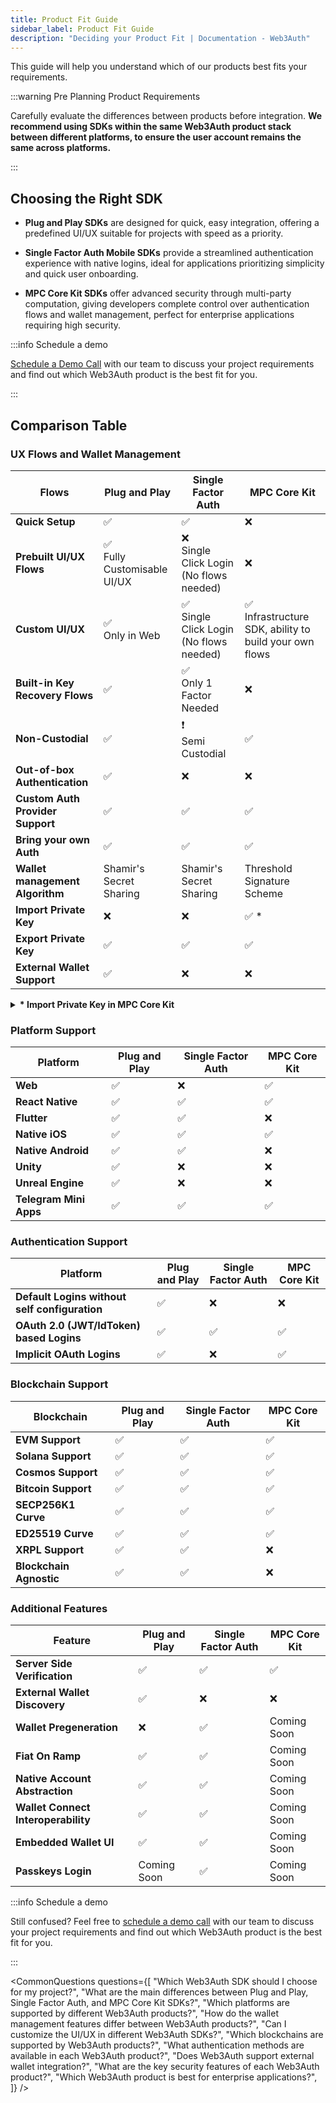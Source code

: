 ```yaml
---
title: Product Fit Guide
sidebar_label: Product Fit Guide
description: "Deciding your Product Fit | Documentation - Web3Auth"
---
```



This guide will help you understand which of our products best fits your requirements.

:::warning Pre Planning Product Requirements

Carefully evaluate the differences between products before integration. **We recommend using SDKs
within the same Web3Auth product stack between different platforms, to ensure the user account
remains the same across platforms.**

:::

## Choosing the Right SDK

- **Plug and Play SDKs** are designed for quick, easy integration, offering a predefined UI/UX
  suitable for projects with speed as a priority.

- **Single Factor Auth Mobile SDKs** provide a streamlined authentication experience with native
  logins, ideal for applications prioritizing simplicity and quick user onboarding.

- **MPC Core Kit SDKs** offer advanced security through multi-party computation, giving developers
  complete control over authentication flows and wallet management, perfect for enterprise
  applications requiring high security.

:::info Schedule a demo

[Schedule a Demo Call](https://calendly.com/web3auth/meeting-with-web3auth) with our team to discuss
your project requirements and find out which Web3Auth product is the best fit for you.

:::

## Comparison Table

### UX Flows and Wallet Management

| Flows                            | Plug and Play                      | Single Factor Auth                             | MPC Core Kit                                                  |
| -------------------------------- | ---------------------------------- | ---------------------------------------------- | ------------------------------------------------------------- |
| **Quick Setup**                  | ✅                                 | ✅                                             | ❌                                                            |
| **Prebuilt UI/UX Flows**         | ✅ <br /> Fully Customisable UI/UX | ❌ <br /> Single Click Login (No flows needed) | ❌ <br />                                                     |
| **Custom UI/UX**                 | ✅ <br /> Only in Web              | ✅ <br /> Single Click Login (No flows needed) | ✅ <br /> Infrastructure SDK, ability to build your own flows |
| **Built-in Key Recovery Flows**  | ✅ <br />                          | ✅ <br /> Only 1 Factor Needed                 | ❌ <br />                                                     |
| **Non-Custodial**                | ✅ <br />                          | ❗️ <br /> Semi Custodial                       | ✅ <br />                                                     |
| **Out-of-box Authentication**    | ✅                                 | ❌                                             | ❌                                                            |
| **Custom Auth Provider Support** | ✅                                 | ✅                                             | ✅                                                            |
| **Bring your own Auth**          | ✅                                 | ✅                                             | ✅                                                            |
| **Wallet management Algorithm**  | Shamir's Secret Sharing            | Shamir's Secret Sharing                        | Threshold Signature Scheme                                    |
| **Import Private Key**           | ❌                                 | ❌                                             | ✅ \*                                                         |
| **Export Private Key**           | ✅                                 | ✅                                             | ✅                                                            |
| **External Wallet Support**      | ✅                                 | ❌                                             | ❌                                                            |

<details>

<summary>
  <b>* Import Private Key in MPC Core Kit</b>
</summary>

<div>
  We do not encourage the use of the import flow due to the associated security risks. As a
  non-custodial solution leveraging MPC (Multi-Party Computation) for key generation, maintaining
  the highest level of key security is a core principle. The import flow introduces uncertainty
  regarding the origin and custody of the private key, potentially exposing it to unauthorized
  access and undermining the security guarantees of our system.
</div>

<br />

<div>
  However, if the import private key flow is deemed essential for your dApp, it is crucial to ensure
  thorough user education around the associated security risks. Users must be made aware that
  importing a key— especially from an unknown or potentially compromised source—can expose them to
  significant vulnerabilities, as it falls outside the secure key generation and management process
  provided by our MPC-based, non-custodial architecture.
</div>

</details>

### Platform Support

| Platform               | Plug and Play | Single Factor Auth | MPC Core Kit |
| ---------------------- | ------------- | ------------------ | ------------ |
| **Web**                | ✅            | ❌                 | ✅           |
| **React Native**       | ✅            | ✅                 | ✅           |
| **Flutter**            | ✅            | ✅                 | ❌           |
| **Native iOS**         | ✅            | ✅                 | ✅           |
| **Native Android**     | ✅            | ✅                 | ❌           |
| **Unity**              | ✅            | ❌                 | ❌           |
| **Unreal Engine**      | ✅            | ❌                 | ❌           |
| **Telegram Mini Apps** | ✅            | ✅                 | ✅           |

### Authentication Support

| Platform                                      | Plug and Play | Single Factor Auth | MPC Core Kit |
| --------------------------------------------- | ------------- | ------------------ | ------------ |
| **Default Logins without self configuration** | ✅            | ❌                 | ❌           |
| **OAuth 2.0 (JWT/IdToken) based Logins**      | ✅            | ✅                 | ✅           |
| **Implicit OAuth Logins**                     | ✅            | ❌                 | ✅           |

### Blockchain Support

| Blockchain              | Plug and Play | Single Factor Auth | MPC Core Kit |
| ----------------------- | ------------- | ------------------ | ------------ |
| **EVM Support**         | ✅            | ✅                 | ✅           |
| **Solana Support**      | ✅            | ✅                 | ✅           |
| **Cosmos Support**      | ✅            | ✅                 | ✅           |
| **Bitcoin Support**     | ✅            | ✅                 | ✅           |
| **SECP256K1 Curve**     | ✅            | ✅                 | ✅           |
| **ED25519 Curve**       | ✅            | ✅                 | ✅           |
| **XRPL Support**        | ✅            | ✅                 | ❌           |
| **Blockchain Agnostic** | ✅            | ✅                 | ❌           |

### Additional Features

| Feature                             | Plug and Play | Single Factor Auth | MPC Core Kit |
| ----------------------------------- | ------------- | ------------------ | ------------ |
| **Server Side Verification**        | ✅            | ✅                 | ✅           |
| **External Wallet Discovery**       | ✅            | ❌                 | ❌           |
| **Wallet Pregeneration**            | ❌            | ✅                 | Coming Soon  |
| **Fiat On Ramp**                    | ✅            | ✅                 | Coming Soon  |
| **Native Account Abstraction**      | ✅            | ✅                 | Coming Soon  |
| **Wallet Connect Interoperability** | ✅            | ✅                 | Coming Soon  |
| **Embedded Wallet UI**              | ✅            | ✅                 | Coming Soon  |
| **Passkeys Login**                  | Coming Soon   | ✅                 | Coming Soon  |

:::info Schedule a demo

Still confused? Feel free to
[schedule a demo call](https://calendly.com/web3auth/meeting-with-web3auth) with our team to discuss
your project requirements and find out which Web3Auth product is the best fit for you.

:::

<CommonQuestions
  questions={[
    "Which Web3Auth SDK should I choose for my project?",
    "What are the main differences between Plug and Play, Single Factor Auth, and MPC Core Kit SDKs?",
    "Which platforms are supported by different Web3Auth products?",
    "How do the wallet management features differ between Web3Auth products?",
    "Can I customize the UI/UX in different Web3Auth SDKs?",
    "Which blockchains are supported by Web3Auth products?",
    "What authentication methods are available in each Web3Auth product?",
    "Does Web3Auth support external wallet integration?",
    "What are the key security features of each Web3Auth product?",
    "Which Web3Auth product is best for enterprise applications?",
  ]}
/>
